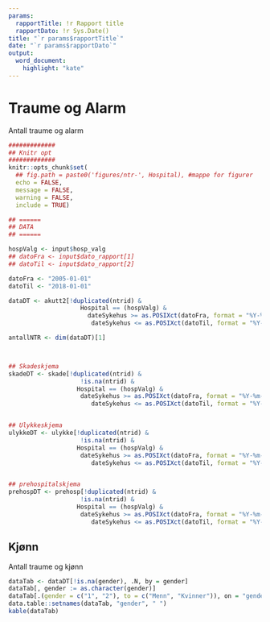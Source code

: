 ```yaml
---
params:
  rapportTitle: !r Rapport title
  rapportDato: !r Sys.Date()
title: "`r params$rapportTitle`"
date: "`r params$rapportDato`"
output:
  word_document:
    highlight: "kate"
---
```


# Traume og Alarm

Antall traume og alarm

```r

#############
## Knitr opt
#############
knitr::opts_chunk$set(
  ## fig.path = paste0('figures/ntr-', Hospital), #mappe for figurer
  echo = FALSE,
  message = FALSE,
  warning = FALSE,
  include = TRUE)

## ======
## DATA
## ======

hospValg <- input$hosp_valg
## datoFra <- input$dato_rapport[1]
## datoTil <- input$dato_rapport[2]

datoFra <- "2005-01-01"
datoTil <- "2018-01-01"

dataDT <- akutt2[!duplicated(ntrid) &
                    Hospital == (hospValg) &
                      dateSykehus >= as.POSIXct(datoFra, format = "%Y-%m-%d") &
                       dateSykehus <= as.POSIXct(datoTil, format = "%Y-%m-%d"), ]

antallNTR <- dim(dataDT)[1]



## Skadeskjema
skadeDT <- skade[!duplicated(ntrid) &
                    !is.na(ntrid) &
                   Hospital == (hospValg) &
                    dateSykehus >= as.POSIXct(datoFra, format = "%Y-%m-%d") &
                       dateSykehus <= as.POSIXct(datoTil, format = "%Y-%m-%d"),]


## Ulykkeskjema
ulykkeDT <- ulykke[!duplicated(ntrid) &
                    !is.na(ntrid) &
                   Hospital == (hospValg) &
                    dateSykehus >= as.POSIXct(datoFra, format = "%Y-%m-%d") &
                       dateSykehus <= as.POSIXct(datoTil, format = "%Y-%m-%d"),]


## prehospitalskjema
prehospDT <- prehosp[!duplicated(ntrid) &
                    !is.na(ntrid) &
                   Hospital == (hospValg) &
                    dateSykehus >= as.POSIXct(datoFra, format = "%Y-%m-%d") &
                       dateSykehus <= as.POSIXct(datoTil, format = "%Y-%m-%d"),]


```

## Kjønn

Antall traume og kjønn

```r
dataTab <- dataDT[!is.na(gender), .N, by = gender]
dataTab[, gender := as.character(gender)]
dataTab[.(gender = c("1", "2"), to = c("Menn", "Kvinner")), on = "gender", gender := i.to]
data.table::setnames(dataTab, "gender", " ")
kable(dataTab)
```
